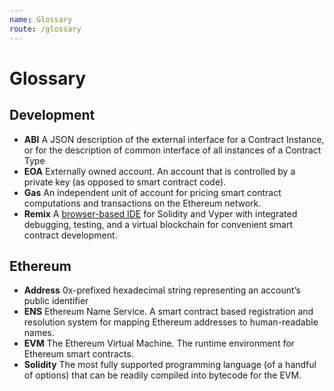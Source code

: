 ```yaml
---
name: Glossary
route: /glossary
---
```


# Glossary

## Development

- **ABI** A JSON description of the external interface for a Contract Instance, or for the description of common interface of all instances of a Contract Type
- **EOA** Externally owned account. An account that is controlled by a private key (as opposed to smart contract code).
- **Gas** An independent unit of account for pricing smart contract computations and transactions on the Ethereum network.
- **Remix** A [browser-based IDE](https://remix.ethereum.org) for Solidity and Vyper with integrated debugging, testing, and a virtual blockchain for convenient smart contract development.

## Ethereum

- **Address** 0x-prefixed hexadecimal string representing an account’s public identifier
- **ENS** Ethereum Name Service. A smart contract based registration and resolution system for mapping Ethereum addresses to human-readable names.
- **EVM** The Ethereum Virtual Machine. The runtime environment for Ethereum smart contracts.
- **Solidity** The most fully supported programming language (of a handful of options) that can be readily compiled into bytecode for the EVM.